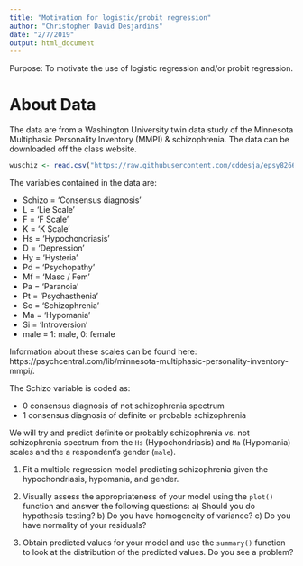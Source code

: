 ```yaml
---
title: "Motivation for logistic/probit regression"
author: "Christopher David Desjardins"
date: "2/7/2019"
output: html_document
---
```


Purpose: To motivate the use of logistic regression and/or probit regression.

# About Data
The data are from a Washington University twin data study of the Minnesota Multiphasic Personality Inventory (MMPI) & schizophrenia. The data can be downloaded off the class website.

```r
wuschiz <- read.csv("https://raw.githubusercontent.com/cddesja/epsy8266/master/course_materials/data/wuschiz.csv")
```

The variables contained in the data are:

* Schizo = 'Consensus diagnosis'
* L   = 'Lie Scale'
* F   = 'F Scale'
* K   = 'K Scale'
* Hs  = 'Hypochondriasis'
* D   = 'Depression'
* Hy  = 'Hysteria'
* Pd  = 'Psychopathy'
* Mf  = 'Masc / Fem'
* Pa  = 'Paranoia'
* Pt  = 'Psychasthenia'
* Sc  = 'Schizophrenia'
* Ma  = 'Hypomania'
* Si  = 'Introversion'
* male = 1: male, 0: female

Information about these scales can be found here: https://psychcentral.com/lib/minnesota-multiphasic-personality-inventory-mmpi/.

The Schizo variable is coded as:

- 0 consensus diagnosis of not schizophrenia spectrum
- 1 consensus diagnosis of definite or probable schizophrenia  

We will try and predict definite or probably schizophrenia vs. not schizophrenia spectrum  from the `Hs`  (Hypochondriasis) and `Ma` (Hypomania) scales and the a respondent's gender (`male`).

1. Fit a multiple regression model predicting schizophrenia given the hypochondriasis, hypomania, and gender.

2. Visually assess the appropriateness of your model using the `plot()` function and answer the following questions: a) Should you do hypothesis testing? b) Do you have homogeneity of variance? c) Do you have normality of your residuals?

3. Obtain predicted values for your model and use the `summary()` function to look at the distribution of the predicted values. Do you see a problem?


